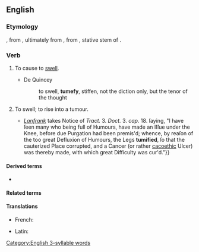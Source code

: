 ==English==

===Etymology===
{{PIE root|en|tewh₂}}
{{etyl|fr|en}}, from {{etyl|la|en}}, ultimately from {{m|la|tumeo|tumeō}}, from {{etyl|ine-pro|en}} {{m|ine-pro|*tum-éh₁-||to be swelling}}, stative stem of {{m|ine-pro|*tum-||to swell}}.

===Verb===
{{en-verb|tumefies|tumefying|tumefied}}

# {{lb|en|transitive}} To cause to [[swell]].
#* De Quincey
#*: to swell, '''tumefy''', stiffen, not the diction only, but the tenor of the thought
# {{lb|en|intransitive}} To swell; to rise into a tumour.
#* {{quote-book|lang=en|author=George Smith|title=Institutiones Chirurgicæ: or, Principles of Surgery, [...] To which is Annexed, a Chirurgical Dispensatory, [...]|location=London|publisher=Printed [by [[w:William Bowyer (printer)|William Bowyer]]] for Henry Lintot, at the Cross-Keys against [[w:St Dunstan-in-the-West|St. Dunstan's Church]] in [[w:Fleet Street|Fleetstreet]]|year=1732|page=254|pageurl=https://books.google.com/books?id=axFeAAAAcAAJ&pg=PA254|oclc=745299684|passage={{...}} ''[[w:Lanfranc of Milan|Lanfrank]]'' takes Notice of ''Tract.'' 3. ''Doct.'' 3. ''cap.'' 18. ſaying, "I have ſeen many who being full of Humours, have made an Iſſue under the Knee, before due Purgation had been premis'd; whence, by reaſon of the too great Defluxion of Humours, the Legs '''tumified''', ſo that the cauterized Place corrupted, and a Cancer (or rather [[cacoethic]] Ulcer) was thereby made, with which great Difficulty was cur'd."}}

====Derived terms====
* {{l|en|tumefaction}}

====Related terms====
{{rootsee|en|tewh₂}}

====Translations====
{{trans-top|to cause to swell}}
* French: {{t+|fr|tuméfier}}
{{trans-mid}}
* Latin: {{t|la|tumefaciō}}
{{trans-bottom}}

[[Category:English 3-syllable words]]